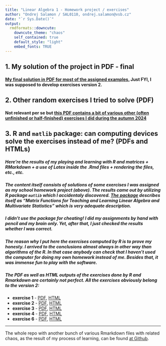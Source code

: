 ```yaml
---
title: "Linear Algebra 1 - Homework project / exercises"
author: "Ondrej Salamon / SAL0110, ondrej.salamon@vsb.cz"
date: "`r Sys.Date()`"
output: 
  rmdformats::downcute:
    downcute_theme: "chaos"
    self_contained: true
    default_style: "light"
    embed_fonts: TRUE
---
```


## 1. My solution of the project in PDF - final

#### [My final solution in PDF for most of the assigned examples.](/abbandonate-ogni-speranza-voi-che-entrate-nell-algebra-lineare/PROJECT-Assignment-My_solutions/VAM_komb25-LA1_Ver2-my_final_solutions.pdf) Just FYI, I was supposed to develop exercises **version 2**.

## 2. Other random exercises I tried to solve (PDF)

#### Not relevant per se but [this PDF contains a bit of various other (often unfinished or half-finished) exercises I did during the autumn 2024](/abbandonate-ogni-speranza-voi-che-entrate-nell-algebra-lineare/PROJECT-Assignment-My_solutions/VAM_komb24-LA_various_unfinished_excercises/various_excercises-half-ok-half-not.pdf)

## 3. R and `matlib` package: can computing devices solve the exercises instead of me? (PDFs and HTMLs)

##### Here're the results of my playing and learning with R and matrices + RMarkdown + a use of Latex inside the .Rmd files + rendering the files, etc., etc. 

##### The content itself consists of solutions of some exercises I was assigned as my school homework project (above). The results came out **by utilizing R package `matlib`** which I accidentaly discovered. [The package](https://github.com/friendly/matlib) describes itself as *"Matrix Functions for Teaching and Learning Linear Algebra and Multivariate Statistics"* which is very adequate description.

##### **I didn't use the package for cheating!** I did my assignments by hand **with pencil and my brain only**. Yet, after that, **I just checked the results** whether I was correct. 

##### The reason why I put here the exercises computed by R is to prove my honesty. I arrived to the conclusions almost always in other way than algorithms of the R. In that case anybody can check that I haven't used the computer for doing my own homework instead of me. Besides that, it was immense fun to play with the software.

##### The PDF as well as HTML outputs of the exercises done by R and Rmarkdown are certainly not perfect. All the exercises obviously belong to the version 2:

* **exercise 1** - [PDF](/abbandonate-ogni-speranza-voi-che-entrate-nell-algebra-lineare/PROJECT-Assignment-My_solutions/VAM_komb24-LA_VER2_Exercises-checked_by_R/exercise1.pdf), [HTML](/abbandonate-ogni-speranza-voi-che-entrate-nell-algebra-lineare/PROJECT-Assignment-My_solutions/VAM_komb24-LA_VER2_Exercises-checked_by_R/exercise1.html)
* **exercise 2** - [PDF](/abbandonate-ogni-speranza-voi-che-entrate-nell-algebra-lineare/PROJECT-Assignment-My_solutions/VAM_komb24-LA_VER2_Exercises-checked_by_R/exercise2.pdf), [HTML](/abbandonate-ogni-speranza-voi-che-entrate-nell-algebra-lineare/PROJECT-Assignment-My_solutions/VAM_komb24-LA_VER2_Exercises-checked_by_R/exercise2.html)
* **exercise 3** - [PDF](/abbandonate-ogni-speranza-voi-che-entrate-nell-algebra-lineare/PROJECT-Assignment-My_solutions/VAM_komb24-LA_VER2_Exercises-checked_by_R/exercise3.pdf), [HTML](/abbandonate-ogni-speranza-voi-che-entrate-nell-algebra-lineare/PROJECT-Assignment-My_solutions/VAM_komb24-LA_VER2_Exercises-checked_by_R/exercise3.html)
* **exercise 4** - [PDF](/abbandonate-ogni-speranza-voi-che-entrate-nell-algebra-lineare/PROJECT-Assignment-My_solutions/VAM_komb24-LA_VER2_Exercises-checked_by_R/exercise4.pdf), [HTML](/abbandonate-ogni-speranza-voi-che-entrate-nell-algebra-lineare/PROJECT-Assignment-My_solutions/VAM_komb24-LA_VER2_Exercises-checked_by_R/exercise4.html)
* **exercise 6** - [PDF](/abbandonate-ogni-speranza-voi-che-entrate-nell-algebra-lineare/PROJECT-Assignment-My_solutions/VAM_komb24-LA_VER2_Exercises-checked_by_R/exercise6.pdf), [HTML](/abbandonate-ogni-speranza-voi-che-entrate-nell-algebra-lineare/PROJECT-Assignment-My_solutions/VAM_komb24-LA_VER2_Exercises-checked_by_R/exercise6.html)

******

The whole repo with another bunch of various Rmarkdown files with related chaos, as the result of my process of learning, can be found [at Github](https://github.com/osalamon/abbandonate-ogni-speranza-voi-che-entrate-nell-algebra-lineare).